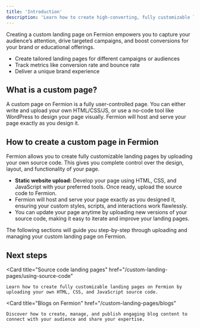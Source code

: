 ```yaml
---
title: 'Introduction'
description: 'Learn how to create high-converting, fully customizable landing pages on Fermion using no-code tools or your own source code.'
---
```


Creating a custom landing page on Fermion empowers you to capture your audience’s attention, drive targeted campaigns, and boost conversions for your brand or educational offerings.

-   Create tailored landing pages for different campaigns or audiences
-   Track metrics like conversion rate and bounce rate
-   Deliver a unique brand experience

## What is a custom page?

A custom page on Fermion is a fully user-controlled page. You can either write and upload your own HTML/CSS/JS, or use a no-code tool like WordPress to design your page visually. Fermion will host and serve your page exactly as you design it.

## How to create a custom page in Fermion


Fermion allows you to create fully customizable landing pages by uploading your own source code. This gives you complete control over the design, layout, and functionality of your page.

-   **Static website upload:** Develop your page using HTML, CSS, and JavaScript with your preferred tools. Once ready, upload the source code to Fermion.  
-   Fermion will host and serve your page exactly as you designed it, ensuring your custom styles, scripts, and interactions work flawlessly.  
-   You can update your page anytime by uploading new versions of your source code, making it easy to iterate and improve your landing pages.

The following sections will guide you step-by-step through uploading and managing your custom landing page on Fermion.


## Next steps

<Columns cols={2}>

  <Card 
    title="Source code landing pages" 
    href="/custom-landing-pages/using-source-code"
  >
    Learn how to create fully customizable landing pages on Fermion by uploading your own HTML, CSS, and JavaScript source code.
  </Card>

  <Card 
    title="Blogs on Fermion" 
    href="/custom-landing-pages/blogs"
  >
    Discover how to create, manage, and publish engaging blog content to connect with your audience and share your expertise.
  </Card>

</Columns>
